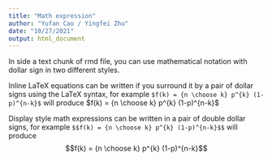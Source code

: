 ```yaml
---
title: "Math expression"
author: "Yufan Cao / Yingfei Zhu"
date: "10/27/2021"
output: html_document
---
```


In side a text chunk of rmd file, you can use mathematical notation with dollar sign in two different styles.

Inline LaTeX equations can be written if you surround it by a pair of dollar signs using the LaTeX syntax, for example  `$f(k) = {n \choose k} p^{k} (1-p)^{n-k}$ ` will produce $f(k) = {n \choose k} p^{k} (1-p)^{n-k}$

Display style math expressions can be written in a pair of double dollar signs, for example  `$$f(k) = {n \choose k} p^{k} (1-p)^{n-k}$$ ` will produce $$f(k) = {n \choose k} p^{k} (1-p)^{n-k}$$